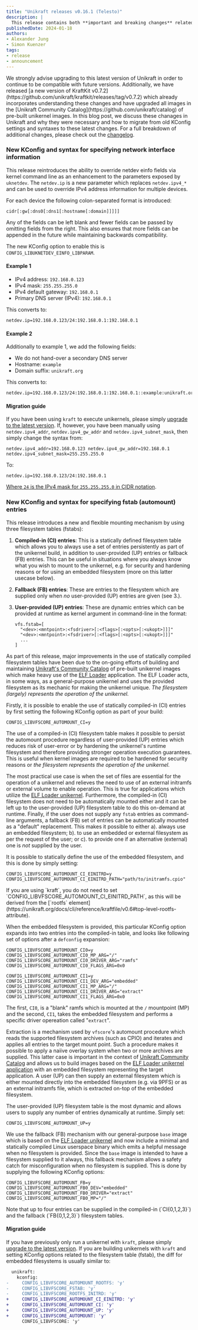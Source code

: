 ```yaml
---
title: "Unikraft releases v0.16.1 (Telesto)"
description: |
  This release contains both **important and breaking changes** related to the KConfig and syntax when statically specifying network interface information as well as the list of fstab (automount) entries at the kernel command-line.
publishedDate: 2024-01-18
authors:
- Alexander Jung
- Simon Kuenzer
tags:
- release
- announcement
---
```


<Warning>
We strongly advise upgrading to this latest version of Unikraft in order to continue to be compatible with future versions.
Additionally, we have released [a new version of KraftKit v0.7.2](https://github.com/unikraft/kraftkit/releases/tag/v0.7.2) which already incorporates understanding these changes and have upgraded all images in the [Unikraft Community Catalog](https://github.com/unikraft/catalog) of pre-built unikernel images.
</Warning

In this blog post, we discuss these chanages in Unikraft and why they were necessary and how to migrate from old KConfig settings and syntaxes to these latest changes.
For a full breakdown of additional changes, please check out the [changelog](https://github.com/unikraft/unikraft/compare/RELEASE-0.16.0...RELEASE-0.16.1).


### New KConfig and syntax for specifying network interface information

This release reintroduces the ability to override netdev einfo fields via kernel command line as an enhancement to the parameters exposed by `uknetdev`.
The `netdev.ip` is a new parameter which replaces `netdev.ipv4_*` and can be used to override IPv4 address information for multiple devices.

For each device the following colon-separated format is introduced:

```
cidr[:gw[:dns0[:dns1[:hostname[:domain]]]]]
```

Any of the fields can be left blank and fewer fields can be passed by omitting fields from the right.
This also ensures that more fields can be appended in the future while maintaining backwards compatibility.

The new KConfig option to enable this is `CONFIG_LIBUKNETDEV_EINFO_LIBPARAM`.

#### Example 1

 - IPv4 address: `192.168.0.123`
 - IPv4 mask: `255.255.255.0`
 - IPv4 default gateway: `192.168.0.1`
 - Primary DNS server (IPv4): `192.168.0.1`

This converts to:
```
netdev.ip=192.168.0.123/24:192.168.0.1:192.168.0.1
```

#### Example 2

Additionally to example 1, we add the following fields:
 - We do not hand-over a secondary DNS server
 - Hostname: `example`
 - Domain suffix: `unikraft.org`

This converts to:

```
netdev.ip=192.168.0.123/24:192.168.0.1:192.168.0.1::example:unikraft.org
```


#### Migration guide

If you have been using `kraft` to execute unikernels, please simply [upgrade to the latest version](https://github.com/unikraft/kraftkit/releases/tag/v0.7.2).
If, however, you have been manually using `netdev.ipv4_addr`, `netdev.ipv4_gw_addr` and `netdev.ipv4_subnet_mask`, then simply change the syntax from:

```
netdev.ipv4_addr=192.168.0.123 netdev.ipv4_gw_addr=192.168.0.1 netdev.ipv4_subnet_mask=255.255.255.0
```

To:

```
netdev.ip=192.168.0.123/24:192.168.0.1
```

[Where `24` is the IPv4 mask for `255.255.255.0` in CIDR notation](https://en.wikipedia.org/wiki/Classless_Inter-Domain_Routing#IPv4_CIDR_blocks).

### New KConfig and syntax for specifying fstab (automount) entries

This release introduces a new and flexible mounting mechanism by using three filesystem tables (fstabs):

1. **Compiled-in (CI) entries**:  This is a statically defined filesystem table which allows you to always use a set of entries persistently as part of the unikernel build, in addition to user-provided (UP) entries or fallback (FB) entries.
   This can be useful in situations where you always know what you wish to mount to the unikernel, e.g. for security and hardening reasons or for using an embedded filesystem (more on this latter usecase below).

2. **Fallback (FB) entries**:  These are entries to the filesystem which are supplied only when _no_ user-provided (UP) entries are given (see 3.).

4. **User-provided (UP) entries**:  These are dynamic entries which can be provided at runtime as kernel argument in command-line in the format:
   ```
   vfs.fstab=[
     "<dev>:<mntpoint>:<fsdriver>[:<flags>[:<opts>[:<ukopt>]]]"
     "<dev>:<mntpoint>:<fsdriver>[:<flags>[:<opts>[:<ukopt>]]]"
     ...
   ]
   ```

As part of this release, major improvements in the use of statically compiled filesystem tables have been due to the on-going efforts of building and maintaining [Unikraft's Community Catalog](https://github.com/unikraft/catalog) of pre-built unikernel images which make heavy use of the [ELF Loader](https://github.com/unikraft/app-elfloader) application.
The ELF Loader acts, in some ways, as a general-purpose unikernel and uses the provided filesystem as its mechanic for making the unikernel unique.
_The filesystem (largely) represents the operation of the unikernel._

Firstly, it is possible to enable the use of statically compiled-in (CI) entries by first setting the following KConfig option as part of your build:

```KConfig
CONFIG_LIBVFSCORE_AUTOMOUNT_CI=y
```

The use of a compiled-in (CI) filesystem table makes it possible to persist the automount procedure regardless of user-provided (UP) entries which reduces risk of user-error or by hardening the unikernel's runtime filesystem and therefore providing stronger operation execution guarantees.
This is useful when kernel images are required to be hardened for security reasons or _the filesystem represents the operation of the unikernel._ 

The most practical use case is when the set of files are essential for the operation of a unikernel and relieves the need to use of an external initramfs or external volume to enable operation.
This is true for applications which utilize the [ELF Loader unikernel](https://github.com/unikraft/app-elfloader).
Furthermore, the compiled-in (CI) filesystem does not need to be automatically mounted either and it can be left up to the user-provided (UP) filesystem table to do this on-demand at runtime.
Finally, if the user does not supply any `fstab` entries as command-line arguments, a fallback (FB) set of entries can be automatically mounted as a "default" replacement.
This makes it possible to either a). always use an embedded filesystem; b). to use an embedded or external filesystem as per the request of the user; or c). to provide one if an alternative (external) one is _not_ supplied by the user.

It is possible to statically define the use of the embedded filesystem, and this is done by simply setting:

```KConfig
CONFIG_LIBVFSCORE_AUTOMOUNT_CI_EINITRD=y
CONFIG_LIBVFSCORE_AUTOMOUNT_CI_EINITRD_PATH="path/to/initramfs.cpio"
```

<Info>
If you are using `kraft`, you do not need to set `CONFIG_LIBVFSCORE_AUTOMOUNT_CI_EINITRD_PATH`, as this will be derived from the [`rootfs` element](https://unikraft.org/docs/cli/reference/kraftfile/v0.6#top-level-rootfs-attribute).
</Info>

When the embedded filesystem is provided, this particular KConfig option expands into two entries into the compiled-in table, and looks like following set of options after a `defconfig` expansion:

```KConfig
CONFIG_LIBVFSCORE_AUTOMOUNT_CI0=y
CONFIG_LIBVFSCORE_AUTOMOUNT_CI0_MP_ARG="/"
CONFIG_LIBVFSCORE_AUTOMOUNT_CI0_DRIVER_ARG="ramfs"
CONFIG_LIBVFSCORE_AUTOMOUNT_CI0_FLAGS_ARG=0x0

CONFIG_LIBVFSCORE_AUTOMOUNT_CI1=y
CONFIG_LIBVFSCORE_AUTOMOUNT_CI1_DEV_ARG="embedded"
CONFIG_LIBVFSCORE_AUTOMOUNT_CI1_MP_ARG="/"
CONFIG_LIBVFSCORE_AUTOMOUNT_CI1_DRIVER_ARG="extract"
CONFIG_LIBVFSCORE_AUTOMOUNT_CI1_FLAGS_ARG=0x0
```

The first, `CI0`, is a "blank" ramfs which is mounted at the `/` mountpoint (MP) and the second, `CI1`, takes the embedded filesystem and performs a specific driver opereation called "`extract`".

Extraction is a mechanism used by `vfscore`'s automount procedure which reads the supported filesystem archives (such as CPIO) and iterates and applies all entries to the target mount point.
Such a procedure makes it possible to apply a naiive overlay system when two or more archives are supplied.
This latter case is important in the context of [Unikraft Community Catalog](https://github.com/unikraft/catalog) and allows us to build images based on the [ELF Loader unikernel application](https://github.com/unikraft/app-elfloader) with an embedded filesystem representing the target application.
A user (UP) can then supply an external filesystem which is either mounted directly into the embedded filesystem (e.g. via 9PFS) or as an external initramfs file, which is extracted on-top of the embedded filesystem.

The user-provided (UP) filesystem table is the most dynamic and allows users to supply any number of entries dynamically at runtime.
Simply set:

```KConfig
CONFIG_LIBVFSCORE_AUTOMOUNT_UP=y
```

We use the fallback (FB) mechanism with our general-purpose `base` image which is based on the [ELF Loader unikernel](https://github.com/unikraft/app-elfloader) and now include a minimal and statically compiled Linux userspace binary which emits a helpful message when no filesystem is provided.
Since the `base` image is intended to have a filesystem supplied to it always, this fallback mechanism allows a safety catch for misconfiguration when no filesystem is supplied.
This is done by supplying the following KConfig options:

```KConfig
CONFIG_LIBVFSCORE_AUTOMOUNT_FB=y
CONFIG_LIBVFSCORE_AUTOMOUNT_FB0_DEV="embedded"
CONFIG_LIBVFSCORE_AUTOMOUNT_FB0_DRIVER="extract"
CONFIG_LIBVFSCORE_AUTOMOUNT_FB0_MP="/"
```

<Info>
Note that up to four entries can be supplied in the compiled-in (`CI{0,1,2,3}`) and the fallback (`FB{0,1,2,3}`) filesystem tables.
</Info>


#### Migration guide

If you have previously only run a unikernel with `kraft`, please simply [upgrade to the latest version](https://github.com/unikraft/kraftkit/releases/tag/v0.7.2).
If you are building unikernels with `kraft` and setting KConfig options related to the filesystem table (fstab), the diff for embedded filesystems is usually similar to:

```diff
  unikraft:
    kconfig:
-     CONFIG_LIBVFSCORE_AUTOMOUNT_ROOTFS: 'y'
-     CONFIG_LIBVFSCORE_FSTAB: 'y'
-     CONFIG_LIBVFSCORE_ROOTFS_INITRD: 'y'
+     CONFIG_LIBVFSCORE_AUTOMOUNT_CI_EINITRD: 'y'
+     CONFIG_LIBVFSCORE_AUTOMOUNT_CI: 'y'
+     CONFIG_LIBVFSCORE_AUTOMOUNT_UP: 'y'
+     CONFIG_LIBVFSCORE_AUTOMOUNT: 'y'
      CONFIG_LIBVFSCORE: 'y'
```
